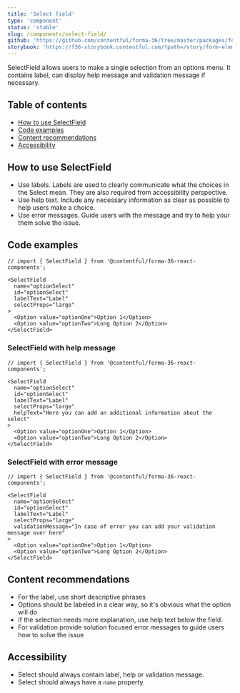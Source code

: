 ```yaml
---
title: 'Select field'
type: 'component'
status: 'stable'
slug: /components/select-field/
github: 'https://github.com/contentful/forma-36/tree/master/packages/forma-36-react-components/src/components/SelectField'
storybook: 'https://f36-storybook.contentful.com/?path=/story/form-elements-selectfield--basic'
---
```


SelectField allows users to make a single selection from an options menu. It contains label, can display help message and validation message if necessary.

## Table of contents

- [How to use SelectField](#how-to-use-selectField)
- [Code examples](#code-examples)
- [Content recommendations](#content-recommendations)
- [Accessibility](#accessibility)

## How to use SelectField

- Use labels. Labels are used to clearly communicate what the choices in the Select mean. They are also required from accessibility perspective.
- Use help text. Include any necessary information as clear as possible to help users make a choice.
- Use error messages. Guide users with the message and try to help your them solve the issue.

## Code examples

```tsx
// import { SelectField } from '@contentful/forma-36-react-components';

<SelectField
  name="optionSelect"
  id="optionSelect"
  labelText="Label"
  selectProps="large"
>
  <Option value="optionOne">Option 1</Option>
  <Option value="optionTwo">Long Option 2</Option>
</SelectField>
```

### SelectField with help message

```tsx
// import { SelectField } from '@contentful/forma-36-react-components';

<SelectField
  name="optionSelect"
  id="optionSelect"
  labelText="Label"
  selectProps="large"
  helpText="Here you can add an additional information about the select"
>
  <Option value="optionOne">Option 1</Option>
  <Option value="optionTwo">Long Option 2</Option>
</SelectField>
```

### SelectField with error message

```tsx
// import { SelectField } from '@contentful/forma-36-react-components';

<SelectField
  name="optionSelect"
  id="optionSelect"
  labelText="Label"
  selectProps="large"
  validationMessage="In case of error you can add your validation message over here"
>
  <Option value="optionOne">Option 1</Option>
  <Option value="optionTwo">Long Option 2</Option>
</SelectField>
```

## Content recommendations

- For the label, use short descriptive phrases
- Options should be labeled in a clear way, so it's obvious what the option will do
- If the selection needs more explanation, use help text below the field.
- For validation provide solution focused error messages to guide users how to solve the issue

## Accessibility

- Select should always contain label, help or validation message.
- Select should always have a `name` property.
